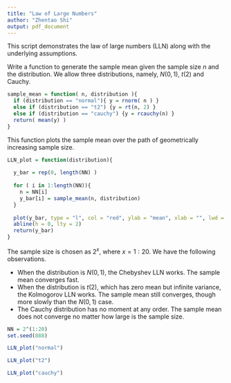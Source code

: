 ```yaml
---
title: "Law of Large Numbers"
author: "Zhentao Shi"
output: pdf_document
---
```


This script demonstrates the law of large numbers (LLN) along with the underlying assumptions.

Write a function to generate the sample mean given the sample size $n$ and the distribution.
We allow three distributions, namely, $N(0,1)$, $t(2)$ and Cauchy.

```r

sample_mean = function( n, distribution ){
  if (distribution == "normal"){ y = rnorm( n ) } 
  else if (distribution == "t2") {y = rt(n, 2) }
  else if (distribution == "cauchy") {y = rcauchy(n) }
  return( mean(y) )
}
```

This function plots the sample mean over the path of geometrically increasing sample size.

```r
LLN_plot = function(distribution){
  
  y_bar = rep(0, length(NN) )
  
  for ( i in 1:length(NN)){
    n = NN[i]
    y_bar[i] = sample_mean(n, distribution)
  }
  
  plot(y_bar, type = "l", col = "red", ylab = "mean", xlab = "", lwd = 2, main = distribution)
  abline(h = 0, lty = 2)
  return(y_bar)
}
```

The sample size is chosen as $2^x$, where $x=1:20$. We have the following observations.

* When the distribution is $N(0,1)$, the Chebyshev LLN works. The sample mean converges fast.
* When the distribution is $t(2)$, which has zero mean but infinite variance, the Kolmogorov LLN works. The sample mean still converges, though more slowly than the $N(0,1)$ case.
* The Cauchy distribution has no moment at any order. The sample mean does not converge no matter how large is the sample size.


```r
NN = 2^(1:20)
set.seed(888)

LLN_plot("normal")

LLN_plot("t2")

LLN_plot("cauchy")
```
